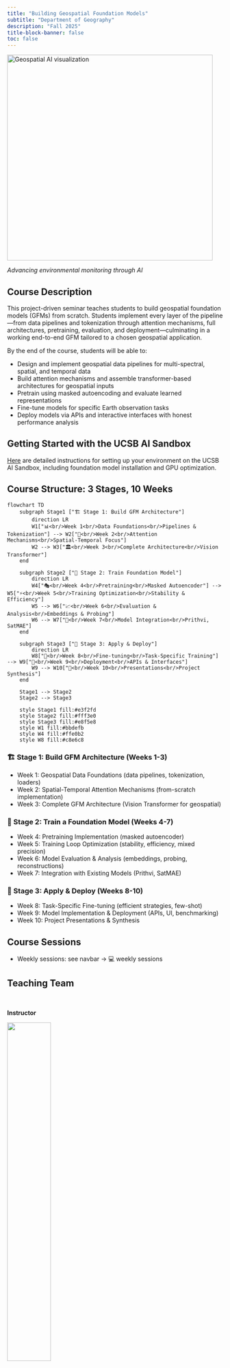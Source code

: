 ```yaml
---
title: "Building Geospatial Foundation Models"
subtitle: "Department of Geography"
description: "Fall 2025"
title-block-banner: false
toc: false
---
```


![](images/geoai-banner.png){height=5in fig-align="center" alt="Geospatial AI visualization"}


::: {.gray-text .center-text}
*Advancing environmental monitoring through AI*
:::

## Course Description

This project-driven seminar teaches students to build geospatial foundation models (GFMs) from scratch. Students implement every layer of the pipeline—from data pipelines and tokenization through attention mechanisms, full architectures, pretraining, evaluation, and deployment—culminating in a working end-to-end GFM tailored to a chosen geospatial application.

By the end of the course, students will be able to:

- Design and implement geospatial data pipelines for multi-spectral, spatial, and temporal data
- Build attention mechanisms and assemble transformer-based architectures for geospatial inputs
- Pretrain using masked autoencoding and evaluate learned representations
- Fine-tune models for specific Earth observation tasks
- Deploy models via APIs and interactive interfaces with honest performance analysis

## Getting Started with the UCSB AI Sandbox

[Here](../installation/UCSB_AI_SANDBOX_SETUP.md) are detailed instructions for setting up your environment on the UCSB AI Sandbox, including foundation model installation and GPU optimization.

## Course Structure: 3 Stages, 10 Weeks

```mermaid
flowchart TD
    subgraph Stage1 ["🏗️ Stage 1: Build GFM Architecture"]
        direction LR
        W1["📊<br/>Week 1<br/>Data Foundations<br/>Pipelines & Tokenization"] --> W2["🧠<br/>Week 2<br/>Attention Mechanisms<br/>Spatial-Temporal Focus"]
        W2 --> W3["🏛️<br/>Week 3<br/>Complete Architecture<br/>Vision Transformer"]
    end
    
    subgraph Stage2 ["🚀 Stage 2: Train Foundation Model"]
        direction LR
        W4["🎭<br/>Week 4<br/>Pretraining<br/>Masked Autoencoder"] --> W5["⚡<br/>Week 5<br/>Training Optimization<br/>Stability & Efficiency"]
        W5 --> W6["📈<br/>Week 6<br/>Evaluation & Analysis<br/>Embeddings & Probing"]
        W6 --> W7["🔗<br/>Week 7<br/>Model Integration<br/>Prithvi, SatMAE"]
    end
    
    subgraph Stage3 ["🎯 Stage 3: Apply & Deploy"]
        direction LR
        W8["🎯<br/>Week 8<br/>Fine-tuning<br/>Task-Specific Training"] --> W9["🚀<br/>Week 9<br/>Deployment<br/>APIs & Interfaces"]
        W9 --> W10["🎤<br/>Week 10<br/>Presentations<br/>Project Synthesis"]
    end
    
    Stage1 --> Stage2
    Stage2 --> Stage3
    
    style Stage1 fill:#e3f2fd
    style Stage2 fill:#fff3e0  
    style Stage3 fill:#e8f5e8
    style W1 fill:#bbdefb
    style W4 fill:#ffe0b2
    style W8 fill:#c8e6c8
```


### 🏗️ Stage 1: Build GFM Architecture (Weeks 1-3)
- Week 1: Geospatial Data Foundations (data pipelines, tokenization, loaders)
- Week 2: Spatial-Temporal Attention Mechanisms (from-scratch implementation)
- Week 3: Complete GFM Architecture (Vision Transformer for geospatial)

### 🚀 Stage 2: Train a Foundation Model (Weeks 4-7)
- Week 4: Pretraining Implementation (masked autoencoder)
- Week 5: Training Loop Optimization (stability, efficiency, mixed precision)
- Week 6: Model Evaluation & Analysis (embeddings, probing, reconstructions)
- Week 7: Integration with Existing Models (Prithvi, SatMAE)

### 🎯 Stage 3: Apply & Deploy (Weeks 8-10)
- Week 8: Task-Specific Fine-tuning (efficient strategies, few-shot)
- Week 9: Model Implementation & Deployment (APIs, UI, benchmarking)
- Week 10: Project Presentations & Synthesis

## Course Sessions

- Weekly sessions: see navbar → 💻 weekly sessions

## Teaching Team

<br>

::: {.grid}
::: {.g-col-12 .g-col-md-4}

::: {.center-text .body-text-l}
**Instructor**
:::

![](images/kelly.png){width=45% fig-align="center"}

::: {.center-text}
[**Kelly Caylor**]{.teal-text}  
**Email:** [caylor@ucsb.edu](mailto::caylor@ucsb.edu)  
**Learn more:** [Bren profile](https://bren.ucsb.edu/people/kelly-caylor)  
:::

:::

::: {.g-col-12 .g-col-md-4}

::: {.center-text .body-text-l}
**TA**
:::

![](images/anna.png){width=45% fig-align="center"}


::: {.center-text}
[**Anna Boser**]{.teal-text}  
**Email:** [anaboser@ucsb.edu](mailto::annaboser@ucsb.edu)   
**Learn more:** [Bren profile](https://bren.ucsb.edu/people/anna-boser)
:::

:::
:::
